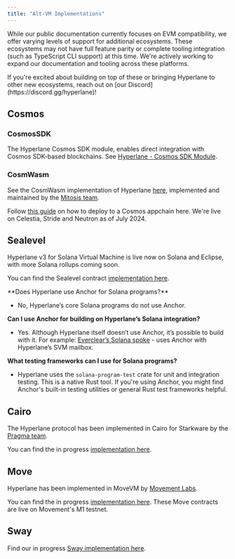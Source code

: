 ```yaml
---
title: "Alt-VM Implementations"
---
```


While our public documentation currently focuses on EVM compatibility, we offer varying levels of support for additional ecosystems. These ecosystems may not have full feature parity or complete tooling integration (such as TypeScript CLI support) at this time. We're actively working to expand our documentation and tooling across these platforms.

<Note>
  If you're excited about building on top of these or bringing Hyperlane to
  other new ecosystems, reach out on [our
  Discord](https://discord.gg/hyperlane)!
</Note>

## Cosmos

### CosmosSDK

The Hyperlane Cosmos SDK module, enables direct integration with Cosmos SDK-based blockchains. See [Hyperlane - Cosmos SDK Module](docs/alt-vm-implementations/cosmos-sdk).

### CosmWasm[​](#cosmwasm "Direct link to CosmWasm")

See the CosmWasm implementation of Hyperlane [here,](https://github.com/many-things/cw-hyperlane) implemented and maintained by the [Mitosis team](https://mitosis.org/).

Follow [this guide](https://github.com/many-things/cw-hyperlane/blob/main/DEPLOYMENT.md) on how to deploy to a Cosmos appchain here. We're live on Celestia, Stride and Neutron as of July 2024.

## Sealevel

Hyperlane v3 for Solana Virtual Machine is live now on Solana and Eclipse, with more Solana rollups coming soon.

You can find the Sealevel contract [implementation here](https://github.com/hyperlane-xyz/hyperlane-monorepo/blob/main/rust/sealevel/programs).

<Info>
  **Does Hyperlane use Anchor for Solana programs?**

- No, Hyperlane’s core Solana programs do not use Anchor.

**Can I use Anchor for building on Hyperlane’s Solana integration?**

- Yes. Although Hyperlane itself doesn’t use Anchor, it’s possible to build with it. For example: [Everclear’s Solana spoke](https://github.com/everclearorg/monorepo/tree/dev/packages/contracts/solana-spoke/programs/everclear_spoke/src) - uses Anchor with Hyperlane’s SVM mailbox.

**What testing frameworks can I use for Solana programs?**

- Hyperlane uses the `solana-program-test` crate for unit and integration testing. This is a native Rust tool. If you're using Anchor, you might find Anchor's built-in testing utilities or general Rust test frameworks helpful.

</Info>

## Cairo

The Hyperlane protocol has been implemented in Cairo for Starkware by the [Pragma team](https://www.pragma.build/).

You can find the in progress [implementation here](https://github.com/astraly-labs/hyperlane_starknet).

## Move

Hyperlane has been implemented in MoveVM by [Movement Labs](https://movementlabs.xyz/).

You can find the in progress [implementation here](https://github.com/movementlabsxyz/hyperlane-monorepo). These Move contracts are live on Movement's M1 testnet.

## Sway

Find our in progress [Sway implementation here](https://github.com/hyperlane-xyz/fuel-contracts).
